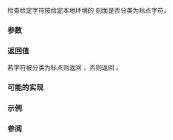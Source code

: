 {{cpp/title|ispunct{{small|(std::locale)}}}}
{{cpp/locale/navbar}}
{{ddcl|header=locale|
template&lt; class CharT &gt;
bool ispunct( CharT ch, const locale&amp; loc );
}}

检查给定字符按给定本地环境的 {{lc|std::ctype}} 刻面是否分类为标点字符。

===参数===
{{par begin}}
{{par|ch|字符}}
{{par|loc|本地环境}}
{{par end}}

===返回值===
若字符被分类为标点则返回 {{c|true}}，否则返回 {{c|false}}。

===可能的实现===
{{eq fun
|1=
template&lt;class CharT&gt;
bool ispunct(CharT ch, const std::locale&amp; loc)
{
    return std::use_facet&lt;std::ctype&lt;CharT&gt;&gt;(loc).is(std::ctype_base::punct, ch);
}
}}

===示例===
{{example
|演示以不同本地环境使用 {{tt|std::ispunct()}}（OS 限定）。
|code=
#include &lt;iostream&gt;
#include &lt;locale&gt;

int main()
{
    const wchar_t c = L'\u214b'; // 倒转的和号

    std::locale loc1("C");
    std::cout &lt;&lt; "ispunct('⅋', C 本地环境) 返回 "
               &lt;&lt; std::boolalpha &lt;&lt; std::ispunct(c, loc1) &lt;&lt; '\n';

    std::locale loc2("en_US.UTF-8");
    std::cout &lt;&lt; "ispunct('⅋', Unicode 本地环境) 返回 "
              &lt;&lt; std::boolalpha &lt;&lt; std::ispunct(c, loc2) &lt;&lt; '\n';
}
|p=true
|output=
isalpha('⅋', C 本地环境) 返回 false
isalpha('⅋', Unicode 本地环境) 返回 true
}}

===参阅===
{{dsc begin}}
{{dsc inc|cpp/string/byte/dsc ispunct}}
{{dsc inc|cpp/string/wide/dsc iswpunct}}
{{dsc end}}

{{langlinks|de|en|es|fr|it|ja|pt|ru}}